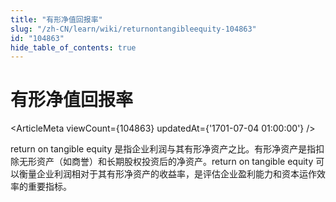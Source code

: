 ```yaml
---
title: "有形净值回报率"
slug: "/zh-CN/learn/wiki/returnontangibleequity-104863"
id: "104863"
hide_table_of_contents: true
---
```



# 有形净值回报率

<ArticleMeta viewCount={104863} updatedAt={'1701-07-04 01:00:00'} />

return on tangible equity 是指企业利润与其有形净资产之比。有形净资产是指扣除无形资产（如商誉）和长期股权投资后的净资产。return on tangible equity 可以衡量企业利润相对于其有形净资产的收益率，是评估企业盈利能力和资本运作效率的重要指标。
